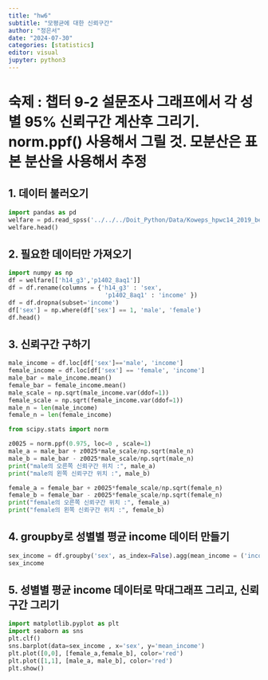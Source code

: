 ```yaml
---
title: "hw6"
subtitle: "모평균에 대한 신뢰구간"
author: "정은서"
date: "2024-07-30"
categories: [statistics]
editor: visual
jupyter: python3
---
```


# 숙제 : 챕터 9-2 설문조사 그래프에서 각 성별 95% 신뢰구간 계산후 그리기. norm.ppf() 사용해서 그릴 것. 모분산은 표본 분산을 사용해서 추정

## 1. 데이터 불러오기

```python
import pandas as pd
welfare = pd.read_spss('../../../Doit_Python/Data/Koweps_hpwc14_2019_beta2.sav')
welfare.head()
```

## 2. 필요한 데이터만 가져오기

```python
import numpy as np
df = welfare[['h14_g3','p1402_8aq1']]
df = df.rename(columns = {'h14_g3' : 'sex',
                           'p1402_8aq1' : 'income' })
df = df.dropna(subset='income')
df['sex'] = np.where(df['sex'] == 1, 'male', 'female')
df.head()
```

## 3. 신뢰구간 구하기

```python
male_income = df.loc[df['sex']=='male', 'income']
female_income = df.loc[df['sex'] == 'female', 'income']
male_bar = male_income.mean()
female_bar = female_income.mean()
male_scale = np.sqrt(male_income.var(ddof=1))
female_scale = np.sqrt(female_income.var(ddof=1))
male_n = len(male_income)
female_n = len(female_income)

from scipy.stats import norm

z0025 = norm.ppf(0.975, loc=0 , scale=1)
male_a = male_bar + z0025*male_scale/np.sqrt(male_n)
male_b = male_bar - z0025*male_scale/np.sqrt(male_n)
print("male의 오른쪽 신뢰구간 위치 :", male_a)
print("male의 왼쪽 신뢰구간 위치 :", male_b)

female_a = female_bar + z0025*female_scale/np.sqrt(female_n)
female_b = female_bar - z0025*female_scale/np.sqrt(female_n)
print("female의 오른쪽 신뢰구간 위치 :", female_a)
print("female의 왼쪽 신뢰구간 위치 :", female_b)
```

## 4. groupby로 성별별 평균 income 데이터 만들기

```python
sex_income = df.groupby('sex', as_index=False).agg(mean_income = ('income','mean'))
sex_income
```

## 5. 성별별 평균 income 데이터로 막대그래프 그리고, 신뢰구간 그리기

```python
import matplotlib.pyplot as plt
import seaborn as sns
plt.clf()
sns.barplot(data=sex_income , x='sex', y='mean_income')
plt.plot([0,0], [female_a,female_b], color='red')
plt.plot([1,1], [male_a, male_b], color='red')
plt.show()
```
